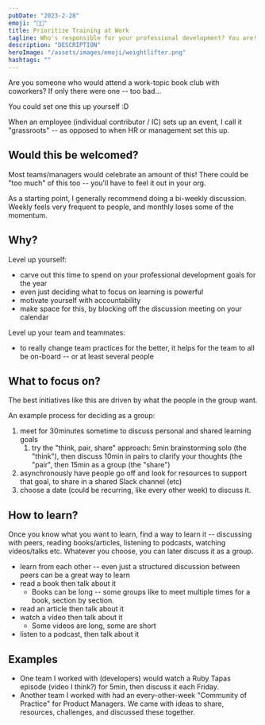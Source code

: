 ```yaml
---
pubDate: "2023-2-28"
emoji: "🏋🏻"
title: Prioritize Training at Work
tagline: Who's responsible for your professional development? You are!
description: "DESCRIPTION"
heroImage: "/assets/images/emoji/weightlifter.png"
hashtags: ""
---
```


Are you someone who would attend a work-topic book club with coworkers? If only there were one -- too bad...

You could set one this up yourself :D

When an employee (individual contributor / IC) sets up an event, I call it "grassroots" -- as opposed to when HR or management set this up.

## Would this be welcomed?

Most teams/managers would celebrate an amount of this! There could be "too much" of this too -- you'll have to feel it out in your org.

As a starting point, I generally recommend doing a bi-weekly discussion. Weekly feels very frequent to people, and monthly loses some of the momentum.

## Why?

Level up yourself:

- carve out this time to spend on your professional development goals for the year
- even just deciding what to focus on learning is powerful
- motivate yourself with accountability
- make space for this, by blocking off the discussion meeting on your calendar

Level up your team and teammates:

- to really change team practices for the better, it helps for the team to all be on-board -- or at least several people

## What to focus on?

The best initiatives like this are driven by what the people in the group want.

An example process for deciding as a group:

1. meet for 30minutes sometime to discuss personal and shared learning goals
   1. try the "think, pair, share" approach: 5min brainstorming solo (the "think"), then discuss 10min in pairs to clarify your thoughts (the "pair", then 15min as a group (the "share")
2. asynchronously have people go off and look for resources to support that goal, to share in a shared Slack channel (etc)
3. choose a date (could be recurring, like every other week) to discuss it.

## How to learn?

Once you know what you want to learn, find a way to learn it -- discussing with peers, reading books/articles, listening to podcasts, watching videos/talks etc. Whatever you choose, you can later discuss it as a group.

- learn from each other -- even just a structured discussion between peers can be a great way to learn
- read a book then talk about it
  - Books can be long -- some groups like to meet multiple times for a book, section by section.
- read an article then talk about it
- watch a video then talk about it
  - Some videos are long, some are short
- listen to a podcast, then talk about it

## Examples

- One team I worked with (developers) would watch a Ruby Tapas episode (video I think?) for 5min, then discuss it each Friday.
- Another team I worked with had an every-other-week "Community of Practice" for Product Managers. We came with ideas to share, resources, challenges, and discussed these together.
